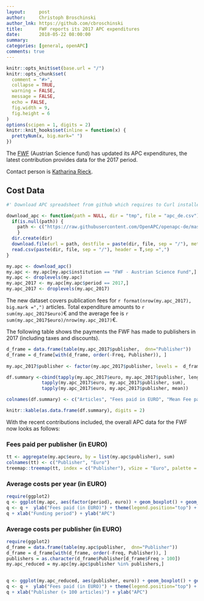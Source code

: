```yaml
---
layout:     post
author:     Christoph Broschinski
author_lnk: https://github.com/cbroschinski
title:      FWF reports its 2017 APC expenditures
date:       2018-05-22 08:00:00
summary:    
categories: [general, openAPC]
comments: true
---
```



```r
knitr::opts_knit$set(base.url = "/")
knitr::opts_chunk$set(
  comment = "#>",
  collapse = TRUE,
  warning = FALSE, 
  message = FALSE,
  echo = FALSE,
  fig.width = 9,
  fig.height = 6
)
options(scipen = 1, digits = 2)
knitr::knit_hooks$set(inline = function(x) {
  prettyNum(x, big.mark=" ")
})
```

The [FWF](https://www.fwf.ac.at/en/) (Austrian Science fund) has updated its APC expenditures, the latest contribution provides data for the 2017 period.

Contact person is [Katharina Rieck](https://www.fwf.ac.at/en/about-the-fwf/organisation/fwf-team/strategy-departments/strategy-policy-evaluation-analysis/vk/krieck).

## Cost Data

```r
#' Download APC spreadsheet from github which requires to Curl installed

download_apc <- function(path = NULL, dir = "tmp", file = "apc_de.csv"){
  if(is.null(path)) {
    path <- c("https://raw.githubusercontent.com/OpenAPC/openapc-de/master/data/apc_de.csv")
    } 
  dir.create(dir) 
  download.file(url = path, destfile = paste(dir, file, sep = "/"), method = "curl")
  read.csv(paste(dir, file, sep = "/"), header = T,sep =",")
}

my.apc <- download_apc()
my.apc <- my.apc[my.apc$institution == "FWF - Austrian Science Fund",]
my.apc <- droplevels(my.apc)
my.apc_2017 <- my.apc[my.apc$period == 2017,]
my.apc_2017 <- droplevels(my.apc_2017)
```

The new dataset covers publication fees for `r format(nrow(my.apc_2017), big.mark =",")` articles. Total expenditure amounts to `r sum(my.apc_2017$euro)`€ and the average fee is `r sum(my.apc_2017$euro)/nrow(my.apc_2017)`€.

The following table shows the payments the FWF has made to publishers in 2017 (including taxes and discounts).

```r
d_frame = data.frame(table(my.apc_2017$publisher,  dnn="Publisher"))                 
d_frame = d_frame[with(d_frame, order(-Freq, Publisher)), ]                                           
                                    
my.apc_2017$publisher <- factor(my.apc_2017$publisher, levels =  d_frame$Publisher)

df.summary <-cbind(tapply(my.apc_2017$euro, my.apc_2017$publisher, length),
             tapply(my.apc_2017$euro, my.apc_2017$publisher, sum),
             tapply(my.apc_2017$euro, my.apc_2017$publisher, mean))

colnames(df.summary) <- c("Articles", "Fees paid in EURO", "Mean Fee paid")

knitr::kable(as.data.frame(df.summary), digits = 2)
```

With the recent contributions included, the overall APC data for the FWF now looks as follows: 

### Fees paid per publisher (in EURO)

```r
tt <- aggregate(my.apc$euro, by = list(my.apc$publisher), sum)
colnames(tt) <- c("Publisher", "Euro")
treemap::treemap(tt, index = c("Publisher"), vSize = "Euro", palette = "Paired")
```

###  Average costs per year (in EURO)

```r
require(ggplot2)
q <- ggplot(my.apc, aes(factor(period), euro)) + geom_boxplot() + geom_point()
q <- q +  ylab("Fees paid (in EURO)") + theme(legend.position="top") + theme_bw(base_size = 18)
q + xlab("Funding period") + ylab("APC")
```

###  Average costs per publisher (in EURO)

```r
require(ggplot2)
d_frame = data.frame(table(my.apc$publisher,  dnn="Publisher"))                 
d_frame = d_frame[with(d_frame, order(-Freq, Publisher)), ]
publishers = as.character(d_frame$Publisher[d_frame$Freq > 100])
my.apc_reduced = my.apc[my.apc$publisher %in% publishers,]

  
q <- ggplot(my.apc_reduced, aes(publisher, euro)) + geom_boxplot() + geom_point()
q <- q +  ylab("Fees paid (in EURO)") + theme(legend.position="top") + theme_bw(base_size = 18) + coord_flip()
q + xlab("Publisher (> 100 articles)") + ylab("APC")
```
